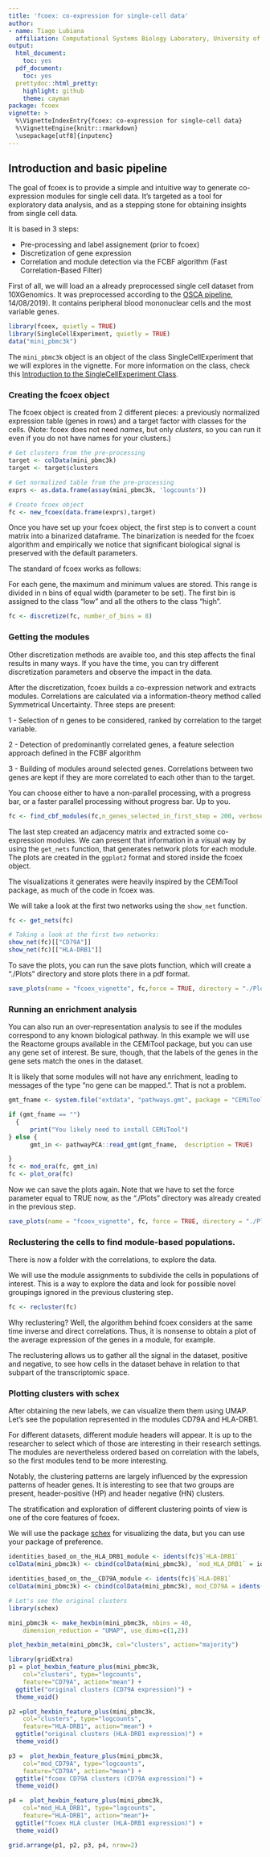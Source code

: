 ```yaml
---
title: 'fcoex: co-expression for single-cell data'
author:
- name: Tiago Lubiana
  affiliation: Computational Systems Biology Laboratory, University of São Paulo, Brazil
output:
  html_document:
    toc: yes
  pdf_document:
    toc: yes
  prettydoc::html_pretty:
    highlight: github
    theme: cayman
package: fcoex
vignette: > 
  %\VignetteIndexEntry{fcoex: co-expression for single-cell data}
  %\VignetteEngine{knitr::rmarkdown}
  \usepackage[utf8]{inputenc}
---
```


## Introduction and basic pipeline

The goal of fcoex is to provide a simple and intuitive way to generate co-expression modules for single cell data.
It's targeted as a tool for exploratory data analysis, and as a stepping stone for obtaining insights from single cell data. 

It is based in 3 steps:

- Pre-processing and label assignement (prior to fcoex)
- Discretization of gene expression
- Correlation and module detection via the FCBF algorithm (Fast Correlation-Based Filter)

First of all, we will load an a already preprocessed single cell dataset from 10XGenomics.
It was preprocessed according to the [OSCA pipeline](https://osca.bioconductor.org/a-basic-analysis.html#preprocessing-import-to-r), 14/08/2019).
It contains peripheral blood mononuclear cells and the most variable genes.

```r
library(fcoex, quietly = TRUE)
library(SingleCellExperiment, quietly = TRUE)
data("mini_pbmc3k")
```

The `mini_pbmc3k` object is an object of the class SingleCellExperiment that we will explores in the vignette.
For more information on the class, check this [Introduction to the SingleCellExperiment Class](https://bioconductor.org/packages/release/bioc/vignettes/SingleCellExperiment/inst/doc/intro.html). 

### Creating the fcoex object

The fcoex object is created from 2 different pieces: a previously normalized expression table (genes in rows) and a target factor with classes for the cells. (Note: fcoex does not need _names_, but only _clusters_, so you can run it even if you do not have names for your clusters.)


```r

# Get clusters from the pre-processing
target <- colData(mini_pbmc3k)
target <- target$clusters

# Get normalized table from the pre-processing
exprs <- as.data.frame(assay(mini_pbmc3k, 'logcounts'))

# Create fcoex object
fc <- new_fcoex(data.frame(exprs),target)
```

Once you have set up your fcoex object, the first step is to convert a count matrix into a binarized dataframe.
The binarization is needed for the fcoex algorithm and empirically we notice that significant biological signal is preserved with the default parameters. 

The standard of fcoex works as follows:

For each gene, the maximum and minimum values are stored. 
This range is divided in n bins of equal width (parameter to be set).
The first bin is assigned to the class "low" and all the others to the class "high".

```r
fc <- discretize(fc, number_of_bins = 8)
```

### Getting the modules

Other discretization methods are avaible too, and this step affects the final results in many ways. If you have the time, you can try different discretization parameters and observe the impact in the data. 

After the discretization, fcoex builds a co-expression network and extracts modules. 
Correlations are calculated via a information-theory method called Symmetrical Uncertainty. Three steps are present:

1 - Selection of n genes to be considered, ranked by correlation to the target variable. 

2 - Detection of predominantly correlated genes, a feature selection approach defined in the FCBF algorithm

3 - Building of modules around selected genes. Correlations between two genes are kept if they are more correlated to each other than to the target.

You can choose either to have a non-parallel processing, with a progress bar, or a faster parallel processing without progress bar. Up to you. 

```r
fc <- find_cbf_modules(fc,n_genes_selected_in_first_step = 200, verbose = FALSE, is_parallel = FALSE)
```

The last step created an adjacency matrix and extracted some co-expression modules. 
We can present that information in a visual way by using the `get_nets` function, that generates network plots for each module. The plots are created in the `ggplot2` format and stored inside the fcoex object. 

The visualizations it generates were heavily inspired by the CEMiTool package, as much of the code in fcoex was.

We will take a look at the first two networks using the `show_net` function.

```r
fc <- get_nets(fc)

# Taking a look at the first two networks: 
show_net(fc)[["CD79A"]]
show_net(fc)[["HLA-DRB1"]]
```

To save the plots, you can run the save plots function, which will create a "./Plots" directory and store plots there in a pdf format.

```r
save_plots(name = "fcoex_vignette", fc,force = TRUE, directory = "./Plots")
```

### Running an enrichment analysis

You can also run an over-representation analysis to see if the modules correspond to any known biological pathway.
In this example we will use the Reactome groups available in the CEMiTool package, but you can use any gene set of interest. 
Be sure, though, that the labels of the genes in the gene sets match the ones in the dataset.

It is likely that some modules will not have any enrichment, leading to messages of the type "no gene can be mapped.". That is not a problem.

```r
gmt_fname <- system.file("extdata", "pathways.gmt", package = "CEMiTool")

if (gmt_fname == "")
  {
      print("You likely need to install CEMiTool")
} else {
      gmt_in <- pathwayPCA::read_gmt(gmt_fname,  description = TRUE)

}
fc <- mod_ora(fc, gmt_in)
fc <- plot_ora(fc)
```

Now we can save the plots again. 
Note that we have to set the force parameter equal to TRUE now, as the "./Plots" directory was already created in the previous step. 


```r
save_plots(name = "fcoex_vignette", fc, force = TRUE, directory = "./Plots")
```


### Reclustering the cells to find module-based populations.

There is now a folder with the correlations, to explore the data. 

We will use the module assignments to subdivide the cells in populations of interest. 
This is a way to explore the data and look for possible novel groupings ignored in the previous clustering step.

```r
fc <- recluster(fc)
```


Why reclustering? Well, the algorithm behind fcoex considers at the same time inverse and direct correlations. 
Thus, it is nonsense to obtain a plot of the average expression of the genes in a module, for example.  

The reclustering allows us to gather all the signal in the dataset, positive and negative, to see how cells in the dataset behave in relation to that subpart of the transcriptomic space.


### Plotting clusters with schex

After obtaining the new labels, we can visualize them them using UMAP. 
Let's see the population represented in the modules CD79A and HLA-DRB1. 

For different datasets, different module headers will appear. 
It is up to the researcher to select which of those are interesting in their research settings.
The modules are nevertheless ordered based on correlation with the labels, so the first modules tend to be more interesting.

Notably, the clustering patterns are largely influenced by the expression patterns of header genes. 
It is interesting to see that two groups are present, header-positive (HP) and header negative (HN) clusters.

The stratification and exploration of different clustering points of view is 
one of the core features of fcoex.

We will use the package [schex](https://bioconductor.org/packages/release/bioc/html/schex.html) for visualizing the data, but you can use your package of preference.

```r
identities_based_on_the_HLA_DRB1_module <- idents(fc)$`HLA-DRB1` 
colData(mini_pbmc3k) <- cbind(colData(mini_pbmc3k), `mod_HLA_DRB1` = identities_based_on_the_HLA_DRB1_module )

identities_based_on_the__CD79A_module <- idents(fc)$`HLA-DRB1` 
colData(mini_pbmc3k) <- cbind(colData(mini_pbmc3k), mod_CD79A = idents(fc)$CD79A)

# Let's see the original clusters
library(schex)

mini_pbmc3k <- make_hexbin(mini_pbmc3k, nbins = 40, 
    dimension_reduction = "UMAP", use_dims=c(1,2))

plot_hexbin_meta(mini_pbmc3k, col="clusters", action="majority")

library(gridExtra)
p1 = plot_hexbin_feature_plus(mini_pbmc3k,
    col="clusters", type="logcounts",
    feature="CD79A", action="mean") +
  ggtitle("original clusters (CD79A expression)") +
  theme_void()

p2 =plot_hexbin_feature_plus(mini_pbmc3k,
    col="clusters", type="logcounts",
    feature="HLA-DRB1", action="mean") +
  ggtitle("original clusters (HLA-DRB1 expression)") +
  theme_void()

p3 =  plot_hexbin_feature_plus(mini_pbmc3k,
    col="mod_CD79A", type="logcounts",
    feature="CD79A", action="mean") +
  ggtitle("fcoex CD79A clusters (CD79A expression)") +
  theme_void()

p4 =  plot_hexbin_feature_plus(mini_pbmc3k,
    col="mod_HLA_DRB1", type="logcounts",
    feature="HLA-DRB1", action="mean")+
  ggtitle("fcoex HLA cluster (HLA-DRB1 expression)") +
  theme_void()

grid.arrange(p1, p2, p3, p4, nrow=2)
```

